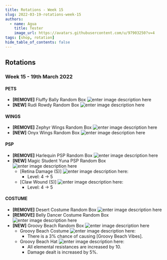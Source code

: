 ```yaml
---
title: Rotations - Week 15
slug: 2022-03-19-rotations-week-15
authors:
  - name: Agua
    title: Tester
    image_url: https://avatars.githubusercontent.com/u/97903250?v=4
tags: [shop, rotation]
hide_table_of_contents: false
---
```




## Rotations

### **Week 15** - **19th March 2022**

#### PETS
- **[REMOVE]** Fluffy Bally Random Box ![enter image description here](https://cdn.olympusgg.com/images/2581.png)
- **[NEW]** Rudi Rowdy Random Box ![enter image description here](https://cdn.olympusgg.com/images/2572.png)

#### WINGS
- **[REMOVE]** Zephyr Wings Random Box ![enter image description here](https://cdn.olympusgg.com/images/4074.png)
- **[NEW]** Onyx Wings Random Box ![enter image description here](https://cdn.olympusgg.com/images/2731.png)

#### PSP
- **[REMOVE]** Harlequin PSP Random Box ![enter image description here](https://cdn.olympusgg.com/images/2806.png)
- **[NEW]** Magic Student Yuna PSP Random Box ![enter image description here](https://cdn.olympusgg.com/images/4078.png)
    - [Retina Damage (S)] ![enter image description here](https://cdn.olympusgg.com/images/10442.png):
        - Level: 4 -> 5
    - [Claw Wound (S)] ![enter image description here](https://cdn.olympusgg.com/images/10444.png):
        - Level: 4 -> 5

#### COSTUME
- **[REMOVE]** Desert Costume Random Box ![enter image description here](https://itempicker.atlagaming.eu/api/items/icon/8297)
- **[REMOVE]** Belly Dancer Costume Random Box ![enter image description here](https://itempicker.atlagaming.eu/api/items/icon/8298)
- **[NEW]** Groovy Beach Random Box ![enter image description here](https://cdn.olympusgg.com/images/2885.png)
    - Groovy Beach Costume ![enter image description here](https://cdn.olympusgg.com/images/2885.png):
        - <BCard>There is a 3% chance of causing [Groovy Beach Vibes].</BCard>
    - Groovy Beach Hat ![enter image description here](https://cdn.olympusgg.com/images/2884.png): 
        - <BCard>All elemental resistances are increased by 10.</BCard>
        - <BCard>Damage dealt is increased by 5%.</BCard>
